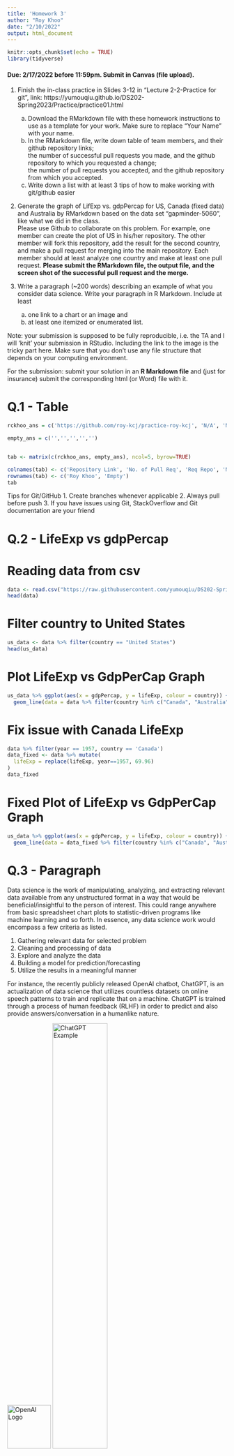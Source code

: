 ```yaml
---
title: 'Homework 3'
author: "Roy Khoo"
date: "2/10/2022"
output: html_document
---
```


```r
knitr::opts_chunk$set(echo = TRUE)
library(tidyverse)
```

#### Due: 2/17/2022 before 11:59pm. Submit in Canvas (file upload).

1. Finish the in-class practice in Slides 3-12 in "Lecture 2-2-Practice for git", link: https://yumouqiu.github.io/DS202-Spring2023/Practice/practice01.html  
    a. Download the RMarkdown file with these homework instructions to use as a template for your work. Make sure to replace "Your Name" with your name.  
    b. In the RMarkdown file, write down table of team members, and their github repository links;   
the number of successful pull requests you made, and the github repository to which you requested a change;  
the number of pull requests you accepted, and the github repository from which you accepted.  
    c. Write down a list with at least 3 tips of how to make working with git/github easier  

2. Generate the graph of LifExp vs. gdpPercap for US, Canada (fixed data) and Australia by RMarkdown based on the data set "gapminder-5060", like what we did in the class.  
Please use Github to collaborate on this problem. For example, one member can create the plot of US in his/her repository. The other member will fork this repository, add the result for the second country, and make a pull request for merging into the main repository. Each member should at least analyze one country and make at least one pull request. **Please submit the RMarkdown file, the output file, and the screen shot of the successful pull request and the merge.**

3. Write a paragraph (~200 words) describing an example of what you consider data science. Write your paragraph in R Markdown. Include at least 
    a. one link to a chart or an image and 
    b. at least one itemized or enumerated list.
    

Note: your submission is supposed to be fully reproducible, i.e. the TA and I will 'knit' your submission in RStudio. Including the link to the image is the tricky part here. Make sure that you don't use any file structure that depends on your computing environment.


For the submission: submit your solution in an **R Markdown file** and (just for insurance) submit the corresponding html (or Word) file with it. 

# Q.1 - Table

```r
rckhoo_ans = c('https://github.com/roy-kcj/practice-roy-kcj', 'N/A', 'N/A', 'N/A', 'N/A')

empty_ans = c('','','','','')


tab <- matrix(c(rckhoo_ans, empty_ans), ncol=5, byrow=TRUE)

colnames(tab) <- c('Repository Link', 'No. of Pull Req', 'Req Repo', 'No. of Pull Acpt', 'Acpt Repo')
rownames(tab) <- c('Roy Khoo', 'Empty')
tab
```

Tips for Git/GitHub
1. Create branches whenever applicable
2. Always pull before push
3. If you have issues using Git, StackOverflow and Git documentation are your friend

# Q.2 - LifeExp vs gdpPercap

# Reading data from csv 
```r
data <- read.csv("https://raw.githubusercontent.com/yumouqiu/DS202-Spring2023/main/Lecture1_collaborative-environment/data/gapminder-5060.csv")
head(data)
```

# Filter country to United States
``` r
us_data <- data %>% filter(country == "United States")
head(us_data)
```

# Plot LifeExp vs GdpPerCap Graph
```r
us_data %>% ggplot(aes(x = gdpPercap, y = lifeExp, colour = country)) + geom_line() +
  geom_line(data = data %>% filter(country %in% c("Canada", "Australia")))
```

# Fix issue with Canada LifeExp
```r
data %>% filter(year == 1957, country == 'Canada')
data_fixed <- data %>% mutate(
  lifeExp = replace(lifeExp, year==1957, 69.96)  
)
data_fixed
```

# Fixed Plot of LifeExp vs GdpPerCap Graph
```r
us_data %>% ggplot(aes(x = gdpPercap, y = lifeExp, colour = country)) + geom_line() +
  geom_line(data = data_fixed %>% filter(country %in% c("Canada", "Australia")))
```

# Q.3 - Paragraph
Data science is the work of manipulating, analyzing, and extracting relevant data available from any unstructured format in a way that would be beneficial/insightful to the person of interest. This could range anywhere from basic spreadsheet chart plots to statistic-driven programs like machine learning and so forth. In essence, any data science work would encompass a few criteria as listed.

1. Gathering relevant data for selected problem
2. Cleaning and processing of data
3. Explore and analyze the data
4. Building a model for prediction/forecasting
5. Utilize the results in a meaningful manner

For instance, the recently publicly released OpenAI chatbot, ChatGPT, is an actualization of data science that utilizes countless datasets on online speech patterns to train and replicate that on a machine. ChatGPT is trained through a process of human feedback (RLHF) in order to predict and also provide answers/conversation in a humanlike nature. 



![OpenAI Logo](https://upload.wikimedia.org/wikipedia/commons/0/04/ChatGPT_logo.svg){width=100, height=100}
![ChatGPT Example](https://lh3.googleusercontent.com/VuYB13qqGkCPMef7G6XlvweQcE4QQwXwVfuHv0hoIryc3hjSxTqdFbSjGg2C7zXc8IUoNwq01jnsZJipZzRt0WtuPdPfosjkcAYvpTg9o5b86mdO3iAYvk8Lu9bhrn614NkCutz2m1sEQ012voiDHWzzJLlnYfMNWKj75MpoSh2vk2iIpMpAL7RSbVmQ1g){width=50%, height=50%}


